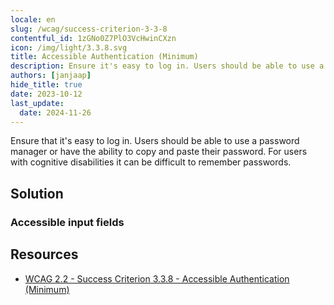 ```yaml
---
locale: en
slug: /wcag/success-criterion-3-3-8
contentful_id: 1zGNo0Z7PlO3VcHwinCXzn
icon: /img/light/3.3.8.svg
title: Accessible Authentication (Minimum)
description: Ensure it's easy to log in. Users should be able to use a password manager or have the ability to copy and paste their password. For users with cognitive disabilities, it can be difficult to remember passwords.
authors: [janjaap]
hide_title: true
date: 2023-10-12
last_update:
  date: 2024-11-26
---
```


<Hero
  title="Accessible Authentication (Minimum)"
  image="/img/light/3.3.8.svg"
  alt="WCAG 3.3.8 - Logo"
  prefix="Success Criterion 3.3.8"
  suffix="Level AA"
/>

Ensure that it's easy to log in. Users should be able to use a password manager or have the ability to copy and paste their password. For users with cognitive disabilities it can be difficult to remember passwords.

## Solution

### Accessible input fields

<CodeSample id="input-authentication" locale="en"/>

## Resources

- [WCAG 2.2 - Success Criterion 3.3.8 - Accessible Authentication (Minimum)](https://www.w3.org/TR/WCAG22/#accessible-authentication-minimum)

